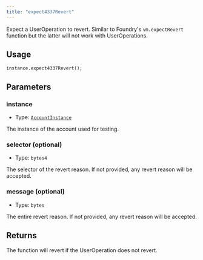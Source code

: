 ```yaml
---
title: "expect4337Revert"
---
```


Expect a UserOperation to revert. Similar to Foundry's `vm.expectRevert` function but the latter will not work with UserOperations.

## Usage

```solidity
instance.expect4337Revert();
```

## Parameters

### instance

- Type: [`AccountInstance`](../../glossary/types#accountinstance)

The instance of the account used for testing.

### selector (optional)

- Type: `bytes4`

The selector of the revert reason. If not provided, any revert reason will be accepted.

### message (optional)

- Type: `bytes`

The entire revert reason. If not provided, any revert reason will be accepted.

## Returns

The function will revert if the UserOperation does not revert.

